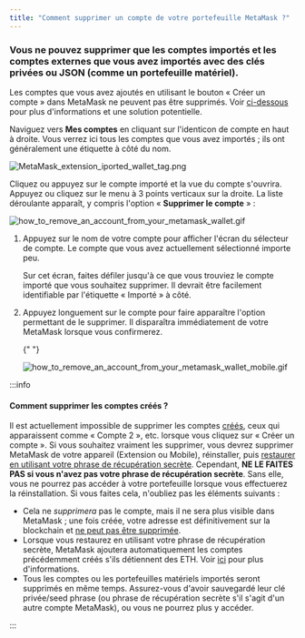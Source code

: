 ```yaml
---
title: "Comment supprimer un compte de votre portefeuille MetaMask ?"
---
```



### **Vous ne pouvez supprimer que les comptes importés** et les comptes externes que vous avez importés avec des clés privées ou JSON (comme un portefeuille matériel).

Les comptes que vous avez ajoutés en utilisant le bouton « Créer un compte » dans MetaMask ne peuvent pas être supprimés. Voir [ci-dessous](#comment-supprimer-les-comptes-créés) pour plus d'informations et une solution potentielle.

<Tabs>

<TabItem value="Extension" label="Extension">

Naviguez vers **Mes comptes** en cliquant sur l'identicon de compte en haut à droite. Vous verrez ici tous les comptes que vous avez importés ; ils ont généralement une étiquette à côté du nom.

<div class="center-container">
  <div class="img-medium">
    <img
      src={
        require("../../../../../../img/i18n/legacy/MetaMask_extension_iported_wallet_tag.png")
          .default
      }
      alt="MetaMask_extension_iported_wallet_tag.png"
    />
  </div>
</div>

Cliquez ou appuyez sur le compte importé et la vue du compte s'ouvrira. Appuyez ou cliquez sur le menu à 3 points verticaux sur la droite. La liste déroulante apparaît, y compris l'option « **Supprimer le compte** » :

<div class="center-container">
  <div class="img-medium">
    <img
      src={
        require("../../../../../../img/i18n/legacy/how_to_remove_an_account_from_your_metamask_wallet.gif")
          .default
      }
      alt="how_to_remove_an_account_from_your_metamask_wallet.gif"
    />
  </div>
</div>

</TabItem>

<TabItem value="Mobile" label="Mobile">

1. Appuyez sur le nom de votre compte pour afficher l'écran du sélecteur de compte. Le compte que vous avez actuellement sélectionné importe peu.

   Sur cet écran, faites défiler jusqu'à ce que vous trouviez le compte importé que vous souhaitez supprimer. Il devrait être facilement identifiable par l'étiquette « Importé » à côté.

2. Appuyez longuement sur le compte pour faire apparaître l'option permettant de le supprimer. Il disparaîtra immédiatement de votre MetaMask lorsque vous confirmerez.

   {" "}

   <div class="center-container">
     <div class="img-medium">
       <img
         src={
           require("../../../../../../img/i18n/legacy/how_to_remove_an_account_from_your_metamask_wallet_mobile.gif")
             .default
         }
         alt="how_to_remove_an_account_from_your_metamask_wallet_mobile.gif"
       />
     </div>
   </div>

</TabItem>

</Tabs>

:::info

#### Comment supprimer les comptes créés ?

Il est actuellement impossible de supprimer les comptes [créés](/managing-my-wallet/accounts-and-addresses/how-to-add-accounts-in-your-wallet), ceux qui apparaissent comme « Compte 2 », etc. lorsque vous cliquez sur « Créer un compte ». Si vous souhaitez vraiment les supprimer, vous devrez supprimer MetaMask de votre appareil (Extension ou Mobile), réinstaller, puis [restaurer en utilisant votre phrase de récupération secrète](/managing-my-wallet/resetting-deleting-and-restoring/how-to-restore-your-metamask-wallet-from-secret-recovery-phrase). Cependant, **NE LE FAITES PAS si vous n'avez pas votre phrase de récupération secrète**. Sans elle, vous ne pourrez pas accéder à votre portefeuille lorsque vous effectuerez la réinstallation. Si vous faites cela, n'oubliez pas les éléments suivants :

- Cela ne _supprimera_ pas le compte, mais il ne sera plus visible dans MetaMask ; une fois créée, votre adresse est définitivement sur la blockchain et [ne peut pas être supprimée](/managing-my-wallet/resetting-deleting-and-restoring/how-can-i-delete-my-metamask-wallet).
- Lorsque vous restaurez en utilisant votre phrase de récupération secrète, MetaMask ajoutera automatiquement les comptes précédemment créés s'ils détiennent des ETH. Voir [ici](/managing-my-wallet/resetting-deleting-and-restoring/how-to-restore-your-metamask-wallet-from-secret-recovery-phrase) pour plus d'informations.
- Tous les comptes ou les portefeuilles matériels importés seront supprimés en même temps. Assurez-vous d'avoir sauvegardé leur clé privée/seed phrase (ou phrase de récupération secrète s'il s'agit d'un autre compte MetaMask), ou vous ne pourrez plus y accéder.

:::

